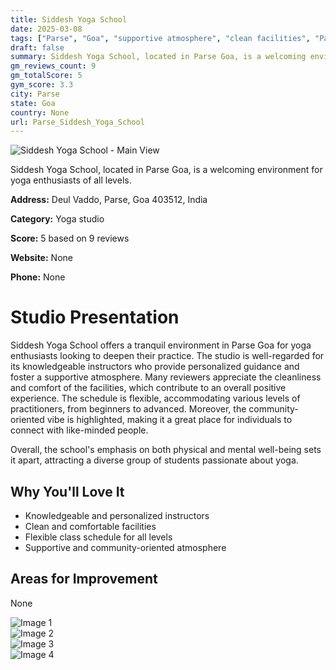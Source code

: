 ```yaml
---
title: Siddesh Yoga School
date: 2025-03-08
tags: ["Parse", "Goa", "supportive atmosphere", "clean facilities", "Parse"]  
draft: false
summary: Siddesh Yoga School, located in Parse Goa, is a welcoming environment for yoga enthusiasts of all levels.
gm_reviews_count: 9
gm_totalScore: 5
gym_score: 3.3
city: Parse
state: Goa
country: None
url: Parse_Siddesh_Yoga_School
---
```


<div className="aspect-[16/9] relative my-8">
  <img 
    src="https://lh5.googleusercontent.com/p/AF1QipPxdWclnfGru6i8fNRLwhwh0M1TFrPRh_vKEQB2=w1920-h1080-k-no"
    alt="Siddesh Yoga School - Main View"
    className="object-cover absolute inset-0 w-full h-full rounded-lg"
  />
</div>

Siddesh Yoga School, located in Parse Goa, is a welcoming environment for yoga enthusiasts of all levels.

**Address:** Deul Vaddo, Parse, Goa 403512, India

**Category:** Yoga studio

**Score:** 5 based on 9 reviews

**Website:** None

**Phone:** None

# Studio Presentation

Siddesh Yoga School offers a tranquil environment in Parse Goa for yoga enthusiasts looking to deepen their practice. The studio is well-regarded for its knowledgeable instructors who provide personalized guidance and foster a supportive atmosphere. Many reviewers appreciate the cleanliness and comfort of the facilities, which contribute to an overall positive experience. The schedule is flexible, accommodating various levels of practitioners, from beginners to advanced. Moreover, the community-oriented vibe is highlighted, making it a great place for individuals to connect with like-minded people.

Overall, the school's emphasis on both physical and mental well-being sets it apart, attracting a diverse group of students passionate about yoga.

## Why You'll Love It

- Knowledgeable and personalized instructors
- Clean and comfortable facilities
- Flexible class schedule for all levels
- Supportive and community-oriented atmosphere

## Areas for Improvement

None

<div className="grid grid-cols-1 xl:grid-cols-2 gap-4 my-8">
<div className="aspect-[4/3] relative"><img src="https://lh3.googleusercontent.com/p/AF1QipPAQX2p0t-9rlqRP_NrnnXvcyEHU67HxizQ78Uq=w1920-h1080-k-no" alt="Image 1" className="object-cover absolute inset-0 w-full h-full rounded-lg" /></div>
<div className="aspect-[4/3] relative"><img src="https://lh5.googleusercontent.com/p/AF1QipNm6V6DHVotsFfhenMt9BLDCu8LMwCoavlhjki4=w1920-h1080-k-no" alt="Image 2" className="object-cover absolute inset-0 w-full h-full rounded-lg" /></div>
<div className="aspect-[4/3] relative"><img src="https://lh5.googleusercontent.com/p/AF1QipOFawqowpQke_9JlN6JYkKvQWQHuC4x9T5fuw_8=w1920-h1080-k-no" alt="Image 3" className="object-cover absolute inset-0 w-full h-full rounded-lg" /></div>
<div className="aspect-[4/3] relative"><img src="https://lh5.googleusercontent.com/p/AF1QipMg6X3o6ZHzU2JooIiRFgUjU_dHVEWLxWYG831N=w1920-h1080-k-no" alt="Image 4" className="object-cover absolute inset-0 w-full h-full rounded-lg" /></div>
</div>